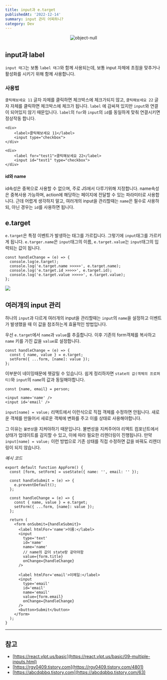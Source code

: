 ```yaml
---
title: input과 e.target
publishedAt: '2022-12-14'
summary: input 관리 어찌하니?
category: Dev
---
```


<p align='center'>
  <img src='/blog/input.jpg' width={600} height={400} alt='object-null' />
</p>

## input과 label

`input 태그`는 보통 `label 태그`와 함께 사용되는데, 보통 input 자체에 초점을 맞추거나 활성화를 시키기 위해 함께 사용합니다.

### 사용법

`클릭해보세요 11` 글자 자체를 클릭하면 체크박스에 체크가되지 않고, `클릭해보세요 22` 글자 자체를 클릭하면 체크박스에 체크가 됩니다. `label` 에 감싸져 있지만 `input`와 연결이 되어있지 않기 때문입니다. `label`의 `for`와 `input`의 `id`를 동일하게 맞춰 연결시키면 정상작동 합니다.

```tsx
<div>
    <label>클릭해보세요 11</label>
    <input type="checkbox">
</div>

<div>
    <label for="test1">클릭해보세요 22</label>
    <input id="test1" type="checkbox">
</div>
```

#### id와 name

id속성은 중복으로 사용할 수 없으며, 주로 JS에서 다루기위해 지정합니다. name속성은 중복사용 가능하며, action에 해당하는 페이지에 전달할 수 있는 파라미터로 사용합니다. 근데 어렵게 생각하지 말고, 여러개의 input을 관리할때는 `name`은 필수로 사용하되, 아닌 경우는 `id`를 사용하면 됩니다.

## e.target

`e.target`은 특정 이벤트가 발생하는 태그를 가르킵니다. 그렇기에 `input`태그를 가르키게 됩니다. `e.targer.name`은 `input`태그의 이름, `e.target.value`는 `input`태그의 입력되는 값이 됩니다.

```tsx
const handleChange = (e) => {
  console.log(e.target);
  console.log('e.target.name >>>>>', e.target.name);
  console.log('e.target.id >>>>>', e.target.id);
  console.log('e.target.value >>>>>', e.target.value);
};
```

![](https://blog.kakaocdn.net/dn/dRK4kC/btssaSUut4d/1YindYC3FHwgtwB85WuLK1/img.png)

## 여러개의 input 관리

하나의 `input`과 다르게 여러개의 input을 관리할때는 `input`의 `name`을 설정하고 이벤트가 발생했을 때 이 값을 참조하는게 효율적인 방법입니다.

우선 `e.target`에서 `name`과 `value`를 추출합니다. 이후 기존의 form객체를 복사하고 `name` 키를 가진 값을 `value`로 설정합니다.

```tsx
const handleChange = (e) => {
  const { name, value } = e.target;
  setForm({ ...form, [name]: value });
};
```

이부분이 네이밍때문에 헷갈릴 수 있습니다.
쉽게 정리하자면 `state의 값(객체의 프로퍼티)`와 `input`의 `name`의 값과 동일해야합니다.

```tsx
const {name, email} = person;

<input name='name' />
<input id='email' />
```

`input[name] = value;` 리액트에서 이런식으로 직접 객체를 수정하면 안됩니다. 새로운 객체를 만들어서 새로운 객체에 변화를 주고 이를 상태로 사용해야합니다.

그 이유는 `불변성`을 지켜야하기 때문입니다. 불변성을 지켜주어야 리액트 컴포넌트에서 상태가 업데이트를 감지할 수 있고, 이에 따라 필요한 리렌더링이 진행됩니다.
만약 `input[name] = value;` 이런 방법으로 기존 상태를 직접 수정하면 값을 바꿔도 리렌더링이 되지 않습니다.

_예시 코드_

```tsx
export default function AppForm() {
  const [form, setForm] = useState({ name: '', email: '' });

  const handleSubmit = (e) => {
    e.preventDefault();
  };

  const handleChange = (e) => {
    const { name, value } = e.target;
    setForm({ ...form, [name]: value });
  };

  return (
    <form onSubmit={handleSubmit}>
      <label htmlFor='name'>이름:</label>
      <input
        type='text'
        id='name'
        name='name'
        // name의 값이 state랑 같아야함
        value={form.title}
        onChange={handleChange}
      />

      <label htmlFor='email'>이메일:</label>
      <input
        type='email'
        id='email'
        name='email'
        value={form.email}
        onChange={handleChange}
      />
      <button>Submit</button>
    </form>
  );
}
```

---

## 참고

- [https://react.vlpt.us/basic](https://react.vlpt.us/basic/09-multiple-inputs.html)
- [https://rgy0409.tistory.com](https://rgy0409.tistory.com/4801)
- [https://abcdqbbq.tistory.com](https://abcdqbbq.tistory.com/63)
